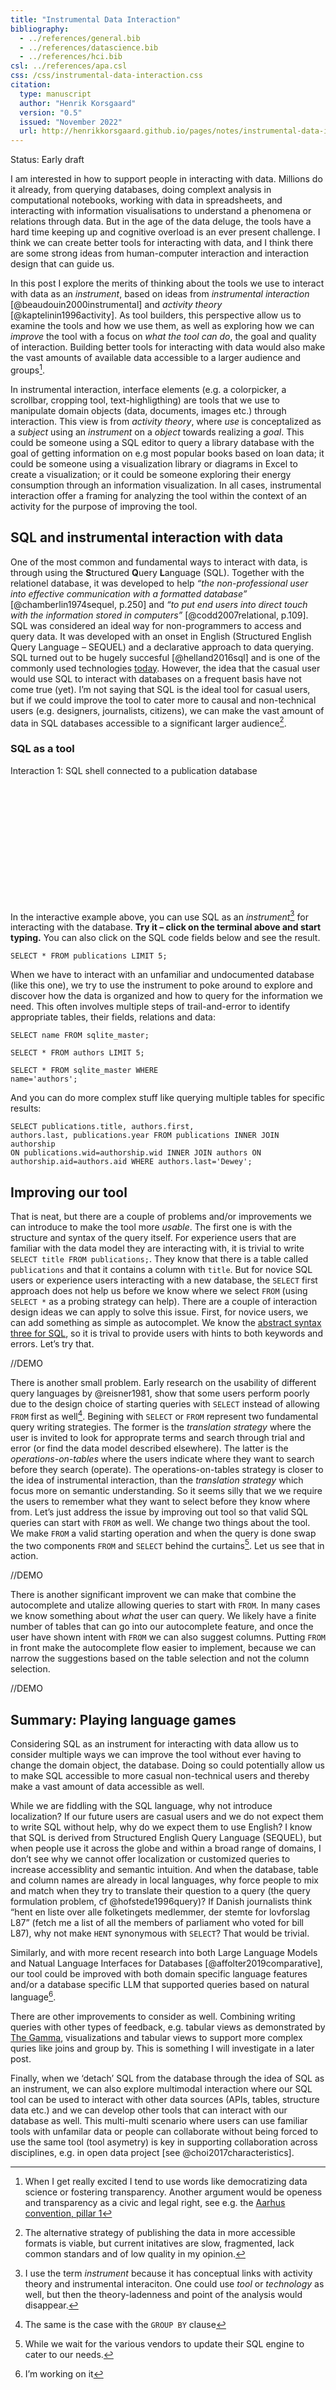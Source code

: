 ```yaml
---
title: "Instrumental Data Interaction"
bibliography:
  - ../references/general.bib
  - ../references/datascience.bib
  - ../references/hci.bib
csl: ../references/apa.csl
css: /css/instrumental-data-interaction.css
citation: 
  type: manuscript
  author: "Henrik Korsgaard"
  version: "0.5"
  issued: "November 2022"
  url: http://henrikkorsgaard.github.io/pages/notes/instrumental-data-interaction.html
---
```

Status: Early draft

I am interested in how to support people in interacting with data. Millions do it already, from querying databases, doing complext analysis in computational notebooks, working with data in spreadsheets, and interacting with information visualisations to understand a phenomena or relations through data. But in the age of the data deluge, the tools have a hard time keeping up and cognitive overload is an ever present challenge. I think we can create better tools for interacting with data, and I think there are some strong ideas from human-computer interaction and interaction design that can guide us. 

In this post I explore the merits of thinking about the tools we use to interact with data as an _instrument_, based on ideas from _instrumental interaction_ [@beaudouin2000instrumental] and _activity theory_ [@kaptelinin1996activity]. As tool builders, this perspective allow us to examine the tools and how we use them, as well as exploring how we can _improve_ the tool with a focus on _what the tool can do_, the goal and quality of interaction. Building better tools for interacting with data would also make the vast amounts of available data accessible to a larger audience and groups^[When I get really excited I tend to use words like democratizing data science or fostering transparency. Another argument would be openess and transparency as a civic and legal right, see e.g. the [Aarhus convention, pillar 1](https://en.wikipedia.org/wiki/Aarhus_Convention#The_Three_Pillars)].

In instrumental interaction, interface elements (e.g. a colorpicker, a scrollbar, cropping tool, text-highligthing) are tools that we use to manipulate domain objects (data, documents, images etc.) through interaction. This view is from _activity theory_, where _use_ is conceptalized as a _subject_ using an _instrument_ on a _object_ towards realizing a _goal_. This could be someone using a SQL editor to query a library database with the goal of getting information on e.g most popular books based on loan data; it could be someone using a visualization library or diagrams in Excel to create a visualization; or it could be someone exploring their energy consumption through an information visualization. In all cases, instrumental interaction offer a framing for analyzing the tool within the context of an activity for the purpose of improving the tool. 


## SQL and instrumental interaction with data
One of the most common and fundamental ways to interact with data, is through using the **S**tructured **Q**uery **L**anguage (SQL). Together with the relationel database, it was developed to help _"the non-professional user into effective communication with a formatted database"_ [@chamberlin1974sequel, p.250] and _"to put end users into direct touch with the information stored in computers"_ [@codd2007relational, p.109]. SQL was considered an ideal way for non-programmers to access and query data. It was developed with an onset in English (Structured English Query Language -- SEQUEL) and a declarative approach to data querying. SQL turned out to be hugely succesful [@helland2016sql] and is one of the commonly used technologies [today](https://survey.stackoverflow.co/2022/#most-popular-technologies-language). However, the idea that the casual user would use SQL to interact with databases on a frequent basis have not come true (yet). I'm not saying that SQL is the ideal tool for casual users, but if we could improve the tool to cater more to causal and non-technical users (e.g. designers, journalists, citizens), we can make the vast amount of data in SQL databases accessible to a significant larger audience^[The alternative strategy of publishing the data in more accessible formats is viable, but current initatives are slow, fragmented, lack common standars and of low quality in my opinion.].

### SQL as a tool
<div class="interactive-element">
<div class="caption" label="interaction 1">Interaction 1: SQL shell connected to a publication database</div>
<div id="shell" style="height:200px;">
</div>
<script type="text/javascript" src='/js/sql/sql-wasm.js'></script>
<script type="application/wasm" src='/js/sql/sql-wasm.wasm'></script>
<script type="text/javascript" src='/js/sql-shell.js'></script>
<script type="text/javascript">
var el = document.querySelector("#shell")
var shell = new SQLShell(el, "/public/data/publications.sqlite.db")
</script>
</div>

In the interactive example above, you can use SQL as an _instrument_^[I use the term _instrument_ because it has conceptual links with activity theory and instrumental interaciton. One could use _tool_ or _technology_ as well, but then the theory-ladenness and point of the analysis would disappear.] for interacting with the database. **Try it -- click on the terminal above and start typing.** You can also click on the SQL code fields below and see the result.

<code class="runnable">SELECT * FROM publications LIMIT 5;</code>

When we have to interact with an unfamiliar and undocumented database (like this one), we try to use the instrument to poke around to explore and discover how the data is organized and how to query for the information we need. This often involves multiple steps of trail-and-error to identify appropriate tables, their fields, relations and data:

<code class="runnable">SELECT name FROM sqlite_master;</code>

<code class="runnable">SELECT * FROM authors LIMIT 5;</code>

<code class="runnable">SELECT * FROM sqlite_master WHERE name=\'authors\';</code>

And you can do more complex stuff like querying multiple tables for specific results:

<code class="runnable">SELECT publications.title, authors.first, authors.last, publications.year FROM publications INNER JOIN authorship ON publications.wid=authorship.wid INNER JOIN authors ON authorship.aid=authors.aid WHERE authors.last=\'Dewey\';
</code>

<script type="text/javascript">
  let codeboxes = document.querySelectorAll("code.runnable")
  let sqlinput = document.querySelector("input[type='text'].sqlshell")
  for(var i = 0, n =  codeboxes.length; i < n; i++){
    let  box = codeboxes[i]
    box.addEventListener("click", runHandler)
  }

  function runHandler(e){
      console.log(e.target.innerHTML)
      sqlinput.value = e.target.innerHTML
      sqlinput.dispatchEvent(new KeyboardEvent('keydown',  {'keyCode':13}));

  }

</script>

## Improving our tool
That is neat, but there are a couple of problems and/or improvements we can introduce to make the tool more _usable_. The first one is with the structure and syntax of the query itself. For experience users that are familiar with the data model they are interacting with, it is trivial to write `SELECT title FROM publications;`. They know that there is a table called `publications` and that it contains a column with `title`. But for novice SQL users or experience users interacting with a new database, the `SELECT` first approach does not help us before we know where we select `FROM` (using `SELECT *` as a probing strategy can help). There are a couple of interaction design ideas we can apply to solve this issue. First, for novice users, we can add something as simple as autocomplet. We know the [abstract syntax three for SQL](http://ns.inria.fr/ast/sql/index.html), so it is trival to provide users with hints to both keywords and errors. Let's try that.

//DEMO

There is another small problem. Early research on the usability of different query languages by @reisner1981, show that some users perform poorly due to the design choice of starting queries with `SELECT` instead of allowing `FROM` first as well^[The same is the case with the `GROUP BY` clause]. Begining with `SELECT` or `FROM` represent two fundamental query writing strategies. The former is the _translation strategy_ where the user is invited to look for approprate terms and search through trial and error (or find the data model described elsewhere). The latter is the _operations-on-tables_ where the users indicate where they want to search before they search (operate). The operations-on-tables strategy is closer to the idea of instrumental interaction, than the _translation strategy_ which focus more on semantic understanding. So it seems silly that we we require the users to remember what they want to select before they know where from. Let's just address the issue by improving out tool so that valid SQL queries can start with `FROM` as well. We change two things about the tool. We make `FROM` a valid starting operation and when the query is done swap the two components `FROM` and `SELECT` behind the curtains^[While we wait for the various vendors to update their SQL engine to cater to our needs.]. Let us see that in action.

//DEMO

There is another significant improvent we can make that combine the autocomplete and utalize allowing queries to start with `FROM`. In many cases we know something about _what_ the user can query. We likely have a finite number of tables that can go into our autocomplete feature, and once the user have shown intent with `FROM` we can also suggest columns. Putting `FROM` in front make the autocomplete flow easier to implement, because we can narrow the suggestions based on the table selection and not the column selection. 

//DEMO

## Summary: Playing language games
Considering SQL as an instrument for interacting with data allow us to consider multiple ways we can improve the tool without ever having to change the domain object, the database. Doing so could potentially allow us to make SQL accessible to more casual non-technical users and thereby make a vast amount of data accessible as well. 

While we are fiddling with the SQL language, why not introduce localization? If our future users are casual users and we do not expect them to write SQL without help, why do we expect them to use English? I know that SQL is derived from Structured English Query Language (SEQUEL), but when people use it across the globe and within a broad range of domains, I don't see why we cannot offer localization or customized queries to increase accessiblity and semantic intuition. And when the database, table and column names are already in local languages, why force people to mix and match when they try to translate their question to a query (the query formulation problem, cf @hofstede1996query)? If Danish journalists think "hent en liste over alle folketingets medlemmer, der stemte for lovforslag L87" (fetch me a list of all the members of parliament who voted for bill L87), why not make `HENT` synonymous with `SELECT`? That would be trivial.

Similarly, and with more recent research into both Large Language Models and Natual Language Interfaces for Databases [@affolter2019comparative], our tool could be improved with both domain specific language features and/or a database specific LLM that supported queries based on natural language^[I'm working on it].

There are other improvements to consider as well. Combining writing queries with other types of feedback, e.g. tabular views as demonstrated by [The Gamma](), visualizations and tabular views to support more complex quries like joins and group by. This is something I will investigate in a later post.

Finally, when we 'detach' SQL from the database through the idea of SQL as an instrument, we can also explore multimodal interaction where our SQL tool can be used to interact with other data sources (APIs, tables, structure data etc.) and we can develop other tools that can interact with our database as well. This multi-multi scenario where users can use familiar tools with unfamilar data or people can collaborate without being forced to use the same tool (tool asymetry) is key in supporting collaboration across disciplines, e.g. in open data project [see @choi2017characteristics].





